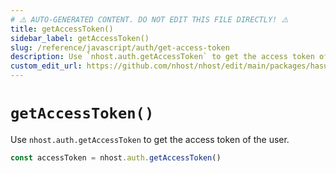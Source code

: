 ```yaml
---
# ⚠️ AUTO-GENERATED CONTENT. DO NOT EDIT THIS FILE DIRECTLY! ⚠️
title: getAccessToken()
sidebar_label: getAccessToken()
slug: /reference/javascript/auth/get-access-token
description: Use `nhost.auth.getAccessToken` to get the access token of the user.
custom_edit_url: https://github.com/nhost/nhost/edit/main/packages/hasura-auth-js/src/hasura-auth-client.ts#L649
---
```


# `getAccessToken()`

Use `nhost.auth.getAccessToken` to get the access token of the user.

```ts
const accessToken = nhost.auth.getAccessToken()
```
